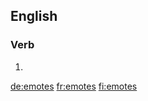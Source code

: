 
==English==

===Verb===
{{head|en|verb form}}

# {{en-third-person singular of|emote}}

[[de:emotes]]
[[fr:emotes]]
[[fi:emotes]]